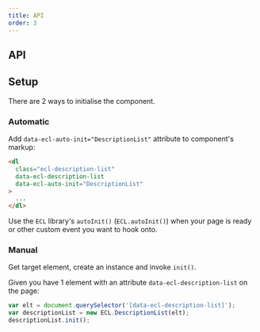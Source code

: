 ```yaml
---
title: API
order: 3
---
```



## API

<DescriptionListJSDoc />

## Setup

There are 2 ways to initialise the component.

### Automatic

Add `data-ecl-auto-init="DescriptionList"` attribute to component's markup:

```html
<dl
  class="ecl-description-list"
  data-ecl-description-list
  data-ecl-auto-init="DescriptionList"
>
  ...
</dl>
```

Use the `ECL` library's `autoInit()` (`ECL.autoInit()`) when your page is ready or other custom event you want to hook onto.

### Manual

Get target element, create an instance and invoke `init()`.

Given you have 1 element with an attribute `data-ecl-description-list` on the page:

```js
var elt = document.querySelector('[data-ecl-description-list]');
var descriptionList = new ECL.DescriptionList(elt);
descriptionList.init();
```
